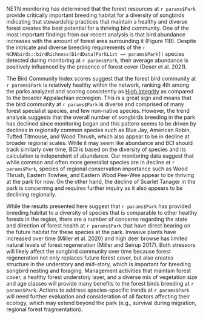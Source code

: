 NETN monitoring has determined that the forest resources at `r params$Park` provide critically important breeding habitat for a diversity of songbirds indicating that stewardship practices that maintain a healthy and diverse forest creates the best potential for a thriving bird community. One of the most important findings from our recent analysis is that bird abundance increases with the amount of forest area surrounding it (Figure 11B). Despite the intricate and diverse breeding requirements of the `r NCRNbirds::birdRichness(BirdData[ParkList == params$Park])` species detected during monitoring at `r params$Park`, their average abundance is positively influenced by the presence of forest cover (Doser et al. 2021).

The Bird Community Index scores suggest that the forest bird community at `r params$Park` is relatively healthy within the network, ranking 4th among the parks analyzed and scoring consistently as <ins>High Integrity</ins> as compared to the broader Appalachian ecoregion. This is a great sign and means that the bird community at `r params$Park` is diverse and comprised of many forest specialist species, and few non-native species. However, the trend analysis suggests that the overall number of songbirds breeding in the park has declined since monitoring began and this pattern seems to be driven by declines in regionally common species such as Blue Jay, American Robin, Tufted Titmouse, and Wood Thrush, which also appear to be in decline at broader regional scales.  While it may seem like abundance and BCI should track similarly over time, BCI is based on the diversity of species and its calculation is independent of abundance. Our monitoring data suggest that while common and often more generalist species are in decline at `r params$Park`, species of regional conservation importance such as Wood Thrush, Eastern Towhee, and Eastern Wood Pee-Wee appear to be thriving at the park for now. On the other hand, the decline of Scarlet Tanager in the park is concerning and requires further inquiry as it also appears to be declining regionally.

While the results presented here suggest that `r params$Park` has provided breeding habitat to a diversity of species that is comparable to other healthy forests in the region, there are a number of concerns regarding the state and direction of forest health at `r params$Park` that have direct bearing on the future habitat for these species at the park. Invasive plants have increased over time (Miller et al. 2020) and high deer browse has limited natural levels of forest regeneration (Miller and Seirup 2017). Both stressors will likely affect the songbird community over time because forest regeneration not only replaces future forest cover, but also creates structure in the understory and mid-story, which is important for breeding songbird nesting and foraging. Management activities that maintain forest cover, a healthy forest understory layer, and a diverse mix of vegetation size and age classes will provide many benefits to the forest birds breeding at `r params$Park`. Actions to address species-specific trends at `r params$Park` will need further evaluation and consideration of all factors affecting their ecology, which may extend beyond the park (e.g., survival during migration, regional forest fragmentation).
